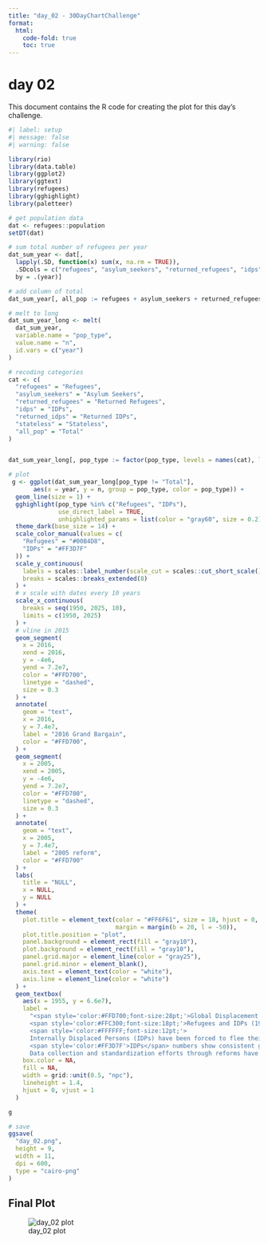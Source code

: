 ```yaml
---
title: "day_02 - 30DayChartChallenge"
format:
  html:
    code-fold: true
    toc: true
---
```


# day 02

This document contains the R code for creating the plot for this day's challenge.

```r
#| label: setup
#| message: false
#| warning: false

library(rio)
library(data.table)
library(ggplot2)
library(ggtext)
library(refugees)
library(gghighlight)
library(paletteer)

# get population data
dat <- refugees::population
setDT(dat)

# sum total number of refugees per year
dat_sum_year <- dat[, 
  lapply(.SD, function(x) sum(x, na.rm = TRUE)), 
  .SDcols = c("refugees", "asylum_seekers", "returned_refugees", "idps", "returned_idps", "stateless"),
  by = .(year)]

# add column of total
dat_sum_year[, all_pop := refugees + asylum_seekers + returned_refugees + idps + returned_idps + stateless]

# melt to long
dat_sum_year_long <- melt(
  dat_sum_year,
  variable.name = "pop_type",
  value.name = "n",
  id.vars = c("year")
)

# recoding categories
cat <- c(
  "refugees" = "Refugees",
  "asylum_seekers" = "Asylum Seekers",
  "returned_refugees" = "Returned Refugees",
  "idps" = "IDPs",
  "returned_idps" = "Returned IDPs",
  "stateless" = "Stateless",
  "all_pop" = "Total"
)


dat_sum_year_long[, pop_type := factor(pop_type, levels = names(cat), labels = cat)]

# plot
 g <- ggplot(dat_sum_year_long[pop_type != "Total"], 
       aes(x = year, y = n, group = pop_type, color = pop_type)) +
  geom_line(size = 1) +
  gghighlight(pop_type %in% c("Refugees", "IDPs"), 
              use_direct_label = TRUE,
              unhighlighted_params = list(color = "gray60", size = 0.2)) +
  theme_dark(base_size = 14) +
  scale_color_manual(values = c(
    "Refugees" = "#00B4D8", 
    "IDPs" = "#FF3D7F"
  )) +
  scale_y_continuous(
    labels = scales::label_number(scale_cut = scales::cut_short_scale()),
    breaks = scales::breaks_extended(8)
  ) +
  # x scale with dates every 10 years
  scale_x_continuous(
    breaks = seq(1950, 2025, 10),
    limits = c(1950, 2025)
  ) +
  # vline in 2015
  geom_segment(
    x = 2016,
    xend = 2016,
    y = -4e6,
    yend = 7.2e7,
    color = "#FFD700",
    linetype = "dashed",
    size = 0.3
  ) +
  annotate(
    geom = "text",
    x = 2016,
    y = 7.4e7,
    label = "2016 Grand Bargain",
    color = "#FFD700",
  ) +
  geom_segment(
    x = 2005,
    xend = 2005,
    y = -4e6,
    yend = 7.2e7,
    color = "#FFD700",
    linetype = "dashed",
    size = 0.3
  ) +
  annotate(
    geom = "text",
    x = 2005,
    y = 7.4e7,
    label = "2005 reform",
    color = "#FFD700"
  ) +
  labs(
    title = "NULL",
    x = NULL,
    y = NULL
  ) +
  theme(
    plot.title = element_text(color = "#FF6F61", size = 18, hjust = 0, 
                              margin = margin(b = 20, l = -50)),
    plot.title.position = "plot",
    panel.background = element_rect(fill = "gray10"),
    plot.background = element_rect(fill = "gray10"),
    panel.grid.major = element_line(color = "gray25"),
    panel.grid.minor = element_blank(),
    axis.text = element_text(color = "white"),
    axis.line = element_line(color = "white")
  ) +
  geom_textbox(
    aes(x = 1955, y = 6.6e7),
    label =
      "<span style='color:#FFD700;font-size:28pt;'>Global Displacement Trends</span><br>
      <span style='color:#FFC300;font-size:18pt;'>Refugees and IDPs (1951-2024)</span><br><br>
      <span style='color:#FFFFFF;font-size:12pt;'>
      Internally Displaced Persons (IDPs) have been forced to flee their homes due to conflict, violence, persecution or disasters, remaining within their own country while refugees cross broders.<br><br>
      <span style='color:#FF3D7F'>IDPs</span> numbers show consistent growth since the mid-1990s. <span style='color:#00B4D8'>Refugees</span> figures exhibit periodic surges and a constant increase since the early-2000s.</i><br><br>
      Data collection and standardization efforts through reforms have improved displacement tracking.</span>",
    box.color = NA, 
    fill = NA,   
    width = grid::unit(0.5, "npc"), 
    lineheight = 1.4,
    hjust = 0, vjust = 1
  ) 

g 

# save
ggsave(
  "day_02.png",
  height = 9,
  width = 11,
  dpi = 600,
  type = "cairo-png"
)
```

## Final Plot

![day_02 plot](day_02.png)

